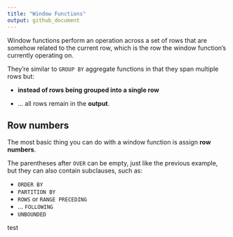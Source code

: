 ```yaml
---
title: "Window Functions"
output: github_document
---
```


Window functions perform an operation across a set of rows that are somehow related to the current row, which is the row the window function's currently operating on. 
&nbsp;

They're similar to `GROUP BY` aggregate functions in that they span multiple rows but:

* **instead of rows being grouped into a single row** 

* ... all rows remain in the **output**. 
&nbsp;

## Row numbers

The most basic thing you can do with a window function is assign **row numbers**. 
&nbsp;

The parentheses after `OVER` can be empty, just like the previous example, but they can also contain subclauses, such as:

* `ORDER BY`
* `PARTITION BY` 
* `ROWS` or `RANGE PRECEDING`
* ... `FOLLOWING`
* `UNBOUNDED`

test

